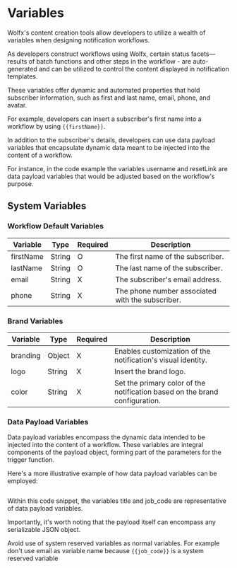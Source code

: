 # Variables

Wolfx's content creation tools allow developers to utilize a wealth of variables when designing notification workflows.

As developers construct workflows using Wolfx, certain status facets—results of batch functions and other steps in the workflow - are auto-generated and can be utilized to control the content displayed in notification templates.

These variables offer dynamic and automated properties that hold subscriber information, such as first and last name, email, phone, and avatar.

For example, developers can insert a subscriber's first name into a workflow by using `{{firstName}}`.

In addition to the subscriber's details, developers can use data payload variables that encapsulate dynamic data meant to be injected into the content of a workflow.

For instance, in the code example the variables username and resetLink are data payload variables that would be adjusted based on the workflow's purpose.

## System Variables

### Workflow Default Variables

| Variable  | Type   | Required | Description                                      |
|-----------|--------|----------|--------------------------------------------------|
| firstName | String | O        | The first name of the subscriber.                |
| lastName  | String | O        | The last name of the subscriber.                 |
| email     | String | X        | The subscriber's email address.                  |
| phone     | String | X        | The phone number associated with the subscriber. |

### Brand Variables

| Variable | Type   | Required | Description                                                                  |
|----------|--------|----------|------------------------------------------------------------------------------|
| branding | Object | X        | Enables customization of the notification's visual identity.                 |
| logo     | String | X        | Insert the brand logo.                                                       |
| color    | String | X        | 	Set the primary color of the notification based on the brand configuration. |

### Data Payload Variables

Data payload variables encompass the dynamic data intended to be injected into the content of a workflow.
These variables are integral components of the payload object, forming part of the parameters for the trigger function.

Here's a more illustrative example of how data payload variables can be employed:

```cURL

```

Within this code snippet, the variables title and job_code are representative of data payload variables.

Importantly, it's worth noting that the payload itself can encompass any serializable JSON object.

Avoid use of system reserved variables as normal variables. For example don't use email as variable name because `{{job_code}}` is a system reserved variable
